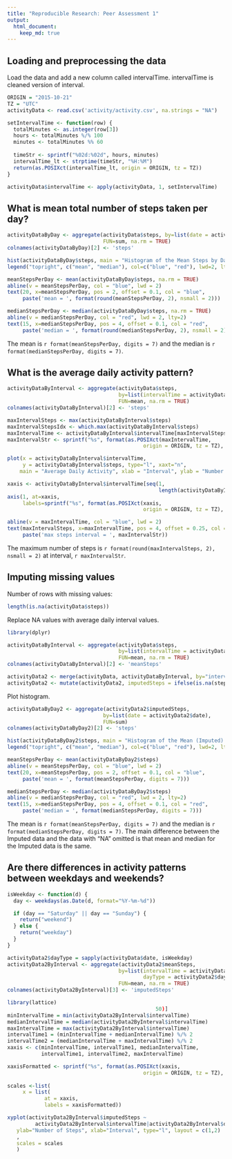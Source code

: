 ```yaml
---
title: "Reproducible Research: Peer Assessment 1"
output: 
  html_document:
    keep_md: true
---
```



## Loading and preprocessing the data
Load the data and add a new column called intervalTime. intervalTime is cleaned version
of interval.
```r
ORIGIN = "2015-10-21"
TZ = "UTC"
activityData <- read.csv('activity/activity.csv', na.strings = "NA")

setIntervalTime <- function(row) {
  totalMinutes <- as.integer(row[3])
  hours <- totalMinutes %/% 100
  minutes <- totalMinutes %% 60
  
  timeStr <- sprintf("%02d:%02d", hours, minutes) 
  intervalTime_lt <- strptime(timeStr, "%H:%M")
  return(as.POSIXct(intervalTime_lt, origin = ORIGIN, tz = TZ))
}

activityData$intervalTime <- apply(activityData, 1, setIntervalTime)
```


## What is mean total number of steps taken per day?
```r
activityDataByDay <- aggregate(activityData$steps, by=list(date = activityData$date), 
                               FUN=sum, na.rm = TRUE)
colnames(activityDataByDay)[2] <- 'steps'

hist(activityDataByDay$steps, main = "Histogram of the Mean Steps by Day", xlab='Number of Steps')
legend("topright", c("mean", "median"), col=c("blue", "red"), lwd=2, lty=c(1,2))

meanStepsPerDay <- mean(activityDataByDay$steps, na.rm = TRUE)
abline(v = meanStepsPerDay, col = "blue", lwd = 2)
text(20, x=meanStepsPerDay, pos = 2, offset = 0.1, col = "blue",
     paste('mean = ', format(round(meanStepsPerDay, 2), nsmall = 2)))

medianStepsPerDay <- median(activityDataByDay$steps, na.rm = TRUE)
abline(v = medianStepsPerDay, col = "red", lwd = 2, lty=2)
text(15, x=medianStepsPerDay, pos = 4, offset = 0.1, col = "red",
     paste('median = ', format(round(medianStepsPerDay, 2), nsmall = 2)))
```

The mean is `r format(meanStepsPerDay, digits = 7)` and the median is `r format(medianStepsPerDay, digits = 7)`.

## What is the average daily activity pattern?
```r
activityDataByInterval <- aggregate(activityData$steps, 
                                    by=list(intervalTime = activityData$intervalTime), 
                                    FUN=mean, na.rm = TRUE)
colnames(activityDataByInterval)[2] <- 'steps'

maxIntervalSteps <- max(activityDataByInterval$steps)
maxIntervalStepsIdx <- which.max(activityDataByInterval$steps) 
maxIntervalTime <- activityDataByInterval$intervalTime[maxIntervalStepsIdx]
maxIntervalStr <- sprintf("%s", format(as.POSIXct(maxIntervalTime, 
                                            origin = ORIGIN, tz = TZ), "%H:%M"))

plot(x = activityDataByInterval$intervalTime, 
     y = activityDataByInterval$steps, type="l", xaxt="n",
    main = "Average Daily Activity", xlab = "Interval", ylab = "Number of Steps")

xaxis <- activityDataByInterval$intervalTime[seq(1, 
                                                 length(activityDataByInterval$intervalTime), 20)]
axis(1, at=xaxis,
     labels=sprintf("%s", format(as.POSIXct(xaxis, 
                                            origin = ORIGIN, tz = TZ), "%H:%M")))

abline(v = maxIntervalTime, col = "blue", lwd = 2)
text(maxIntervalSteps, x=maxIntervalTime, pos = 4, offset = 0.25, col = "blue",
     paste('max steps interval = ', maxIntervalStr))
```

The maximum number of steps is `r format(round(maxIntervalSteps, 2), nsmall = 2)` at interval, `r maxIntervalStr`.

## Imputing missing values
Number of rows with missing values:
```r
length(is.na(activityData$steps))
```

Replace NA values with average daily interval values.
```r
library(dplyr)

activityDataByInterval <- aggregate(activityData$steps, 
                                    by=list(intervalTime = activityData$intervalTime), 
                                    FUN=mean, na.rm = TRUE)
colnames(activityDataByInterval)[2] <- 'meanSteps'

activityData2 <- merge(activityData, activityDataByInterval, by="intervalTime")
activityData2 <- mutate(activityData2, imputedSteps = ifelse(is.na(steps), meanSteps, steps))
```

Plot histogram.
```r
activityDataByDay2 <- aggregate(activityData2$imputedSteps, 
                               by=list(date = activityData2$date), 
                               FUN=sum)
colnames(activityDataByDay2)[2] <- 'steps'

hist(activityDataByDay2$steps, main = "Histogram of the Mean (Imputed) Steps by Day", xlab='Steps')
legend("topright", c("mean", "median"), col=c("blue", "red"), lwd=2, lty=c(1,2))

meanStepsPerDay <- mean(activityDataByDay2$steps)
abline(v = meanStepsPerDay, col = "blue", lwd = 2)
text(20, x=meanStepsPerDay, pos = 2, offset = 0.1, col = "blue",
     paste('mean = ', format(meanStepsPerDay, digits = 7)))

medianStepsPerDay <- median(activityDataByDay2$steps)
abline(v = medianStepsPerDay, col = "red", lwd = 2, lty=2)
text(15, x=medianStepsPerDay, pos = 4, offset = 0.1, col = "red",
     paste('median = ', format(medianStepsPerDay, digits = 7)))
```

The mean is `r format(meanStepsPerDay, digits = 7)` and the median is `r format(medianStepsPerDay, digits = 7)`. The main difference between the Imputed data and the data with "NA" omitted is that mean and median for the Imputed data is the same.  

## Are there differences in activity patterns between weekdays and weekends?
```r
isWeekday <- function(d) {
  day <- weekdays(as.Date(d, format="%Y-%m-%d"))

  if (day == "Saturday" || day == "Sunday") {
    return("weekend")
  } else {
    return("weekday")
  }
}

activityData2$dayType = sapply(activityData$date, isWeekday)
activityData2ByInterval <- aggregate(activityData2$meanSteps, 
                                    by=list(intervalTime = activityData2$intervalTime,
                                            dayType = activityData2$dayType), 
                                    FUN=mean, na.rm = TRUE)
colnames(activityData2ByInterval)[3] <- 'imputedSteps'

library(lattice) 
                                                50)]
minIntervalTime = min(activityData2ByInterval$intervalTime)
medianIntervalTime = median(activityData2ByInterval$intervalTime)
maxIntervalTime = max(activityData2ByInterval$intervalTime)
intervalTime1 = (minIntervalTime + medianIntervalTime) %/% 2
intervalTime2 = (medianIntervalTime + maxIntervalTime) %/% 2
xaxis <- c(minIntervalTime, intervalTime1, medianIntervalTime, 
           intervalTime1, intervalTime2, maxIntervalTime) 

xaxisFormatted <- sprintf("%s", format(as.POSIXct(xaxis, 
                                            origin = ORIGIN, tz = TZ), "%H:%M"))
                          
scales <-list(
     x = list(
            at = xaxis,
            labels = xaxisFormatted))                            

xyplot(activityData2ByInterval$imputedSteps ~
         activityData2ByInterval$intervalTime|activityData2ByInterval$dayType, 
   ylab="Number of Steps", xlab="Interval", type="l", layout = c(1,2)
   ,
   scales = scales
   )
```